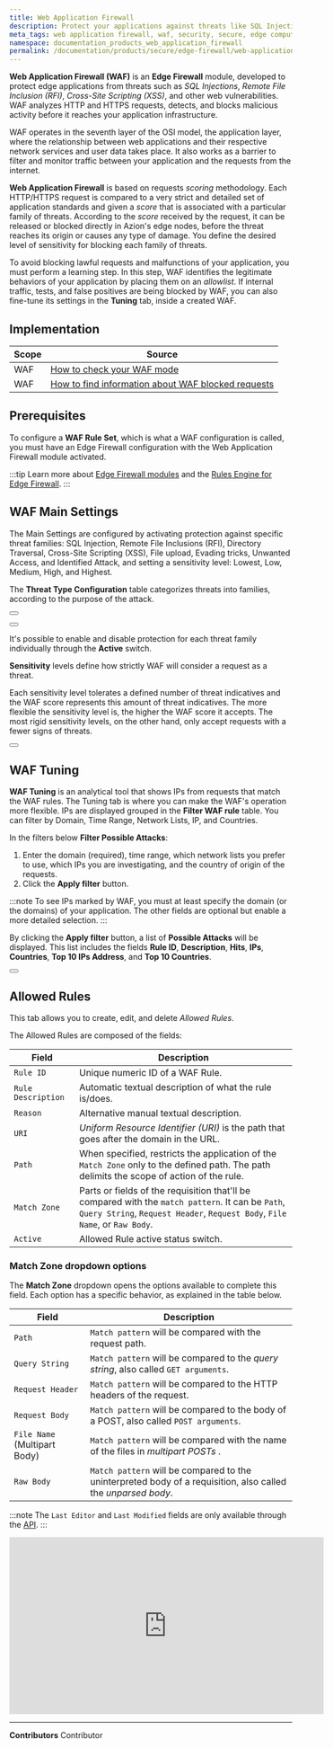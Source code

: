 ```yaml
---
title: Web Application Firewall
description: Protect your applications against threats like SQL Injections, Remote File Inclusion (RFI), Cross-Site Scripting (XSS), and others with Azion Web Application Firewall.
meta_tags: web application firewall, waf, security, secure, edge computing
namespace: documentation_products_web_application_firewall
permalink: /documentation/products/secure/edge-firewall/web-application-firewall/
---
```



**Web Application Firewall (WAF)** is an **Edge Firewall** module, developed to protect edge applications from threats such as *SQL Injections*, *Remote File Inclusion (RFI)*, *Cross-Site Scripting (XSS)*, and other web vulnerabilities. WAF analyzes HTTP and HTTPS requests, detects, and blocks malicious activity before it reaches your application infrastructure.

WAF operates in the seventh layer of the OSI model, the application layer, where the relationship between web applications and their respective network services and user data takes place. It also works as a barrier to filter and monitor traffic between your application and the requests from the internet.

**Web Application Firewall** is based on requests *scoring* methodology. Each HTTP/HTTPS request is compared to a very strict and detailed set of application standards and given a *score* that is associated with a particular family of threats. According to the *score* received by the request, it can be released or blocked directly in Azion's edge nodes, before the threat reaches its origin or causes any type of damage. You define the desired level of sensitivity for blocking each family of threats.

To avoid blocking lawful requests and malfunctions of your application, you must perform a learning step. In this step, WAF identifies the legitimate behaviors of your application by placing them on an *allowlist*. If internal traffic, tests, and false positives are being blocked by WAF, you can also fine-tune its settings in the **Tuning** tab, inside a created WAF.

## Implementation

| Scope | Source                                                                                                         |
|-------|----------------------------------------------------------------------------------------------------------------|
| WAF   | [How to check your WAF mode](/en/documentation/products/guides/how-to-check-your-waf-mode/)                    |
| WAF   | [How to find information about WAF blocked requests](/en/documentation/products/guides/how-to-find-waf-score/) |

## Prerequisites

To configure a **WAF Rule Set**, which is what a WAF configuration is called, you must have an Edge Firewall configuration with the Web Application Firewall module activated.

:::tip
Learn more about [Edge Firewall modules](/en/documentation/products/edge-firewall/) and the [Rules Engine for Edge Firewall](/en/documentation/products/edge-firewall/rules-engine/).
:::

## WAF Main Settings

The Main Settings are configured by activating protection against specific threat families: SQL Injection, Remote File Inclusions (RFI), Directory Traversal, Cross-Site Scripting (XSS), File upload, Evading tricks, Unwanted Access, and Identified Attack, and setting a sensitivity level: Lowest, Low, Medium, High, and Highest.

The **Threat Type Configuration** table categorizes threats into families, according to the purpose of the attack.

<Button href="/en/documentation/products/secure/edge-firewall/web-application-firewall/rules-engine/#threat-types" text="go to types of threats reference" variant="secondary"></Button>

<Button href="/en/documentation/products/guides/secure/create-waf-rule-set/" text="go to create a rule set guide" variant="secondary"></Button>

It's possible to enable and disable protection for each threat family individually through the **Active** switch.

**Sensitivity** levels define how strictly WAF will consider a request as a threat. 

Each sensitivity level tolerates a defined number of threat indicatives and the WAF score represents this amount of threat indicatives. The more flexible the sensitivity level is, the higher the WAF score it accepts. The most rigid sensitivity levels, on the other hand, only accept requests with a fewer signs of threats.

<Button href="/en/documentation/products/secure/edge-firewall/web-application-firewall/rules-engine/#sensitivity-levels" text="go to sensitivity levels reference" variant="secondary"></Button>

## WAF Tuning

**WAF Tuning** is an analytical tool that shows IPs from requests that match the WAF rules. The Tuning tab is where you can make the WAF's operation more flexible. IPs are displayed grouped in the **Filter WAF rule** table. You can filter by Domain, Time Range, Network Lists, IP, and Countries.

In the filters below **Filter Possible Attacks**:

1. Enter the domain (required), time range, which network lists you prefer to use, which IPs you are investigating, and the country of origin of the requests.
2. Click the **Apply filter** button.

:::note
To see IPs marked by WAF, you must at least specify the domain (or the domains) of your application. The other fields are optional but enable a more detailed selection.
:::

By clicking the **Apply filter** button, a list of **Possible Attacks** will be displayed. This list includes the fields **Rule ID**, **Description**, **Hits**, **IPs**, **Countries**, **Top 10 IPs Address**, and **Top 10 Countries**.


<Button href="/en/documentation/products/edge-firewall/web-application-firewall/waf-custom-allowed-rules/" text="go to WAF Custom Allowed Rules reference" variant="secondary"></Button>

## Allowed Rules

This tab allows you to create, edit, and delete *Allowed Rules*.

The Allowed Rules are composed of the fields:

| Field              | Description                                                                                                                                                                       |
|--------------------|-----------------------------------------------------------------------------------------------------------------------------------------------------------------------------------|
| `Rule ID`          | Unique numeric ID of a WAF Rule.                                                                                                                                                     | 
| `Rule Description` | Automatic textual description of what the rule is/does.                                                                                                                           |
| `Reason`           | Alternative manual textual description.                                                                                                                                           |
| `URI`              | *Uniform Resource Identifier (URI)* is the path that goes after the domain in the URL.                                                                                            |
| `Path`             | When specified, restricts the application of the `Match Zone` only to the defined path. The path delimits the scope of action of the rule.                                          | 
| `Match Zone`       | Parts or fields of the requisition that'll be compared with the `match pattern`. It can be `Path`, `Query String`, `Request Header`, `Request Body`, `File Name`, or `Raw Body`. | 
| `Active`           | Allowed Rule active status switch.                                                                                                                                                |

### Match Zone dropdown options

The **Match Zone** dropdown opens the options available to complete this field. Each option has a specific behavior, as explained in the table below.


| Field                        | Description                                                                                                   |
|------------------------------|---------------------------------------------------------------------------------------------------------------|
| `Path`                       | `Match pattern` will be compared with the request path.                                                       |
| `Query String`               | `Match pattern` will be compared to the *query string*, also called `GET arguments`.                          |
| `Request Header`             | `Match pattern` will be compared to the HTTP headers of the request.                                          |
| `Request Body`               | `Match pattern` will be compared to the body of a POST, also called `POST arguments`.                         |
| `File Name` (Multipart Body) | `Match pattern` will be compared with the name of the files in *multipart POSTs* .                             |
| `Raw Body`                   | `Match pattern` will be compared to the uninterpreted body of a requisition, also called the *unparsed body*. |

:::note
The `Last Editor` and `Last Modified` fields are only available through the [API](https://api.azion.com).
:::

<iframe width="560" height="315" src="https://www.youtube.com/embed/KWZaLXudFEg" loading="lazy" title="YouTube video player" frameborder="0" allow="accelerometer; autoplay; clipboard-write; encrypted-media; gyroscope; picture-in-picture; web-share" allowfullscreen></iframe>



---


**Contributors** <ContributorList>Contributor</ContributorList>
